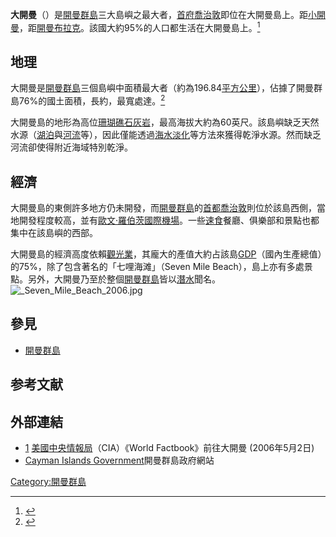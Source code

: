 {{Infobox islands
| name             = 大開曼
| image name       = grand cayman.jpg
| image caption    = 航拍圖，1994年8月攝
| image size       =
| locator map      = 
| map caption      =
| native name      =
| native name link =
| nickname         =
| location         = [[加勒比海|加勒比海]]
| coordinates      = {{Coord|19|20|N|81|13|W|display=inline,title}}
| archipelago      = [[大安的列斯群島|大安的列斯群島]]
| total islands    =
| major islands    =
| area_km2         = 196
| length_km        =
| width_km         =
| coastline_km     =
| highest mount    = 未命名
| elevation_m      = 24
| country          = 英國
| country admin divisions title     = [[英國海外領土|英國海外領土]]
| country admin divisions           = {{flag|Cayman Islands}}
| country admin divisions title 1   =
| country admin divisions 1         =
| country admin divisions title 2   =
| country admin divisions 2         =
| country capital                   =
| country largest city              = [[喬治敦_(開曼群島)|喬治敦]]
| country largest city population   = 27,704
| country 1                         =
| country 1 admin divisions title   =
| country 1 admin divisions         =
| country 1 capital city            =
| country 1 largest city            =
| country 1 largest city population =
| country 1 leader title            =
| country 1 leader name             =
| country 2                         =
| country 2 admin divisions title   =
| country 2 admin divisions         =
| country 2 capital city            =
| country 2 largest city            =
| country 2 largest city population =
| country 2 leader title            =
| country 2 leader name             =
| population       = 52,601
| population as of = 2010
| density_km2      = 224.6
| ethnic groups    = [[混血兒|混血兒]]40%、[[白人|白人]]20%、[[黑人|黑人]]20%，另外20%移居國外
| additional info  =
}}

'''大開曼'''（{{lang|en|Grand Cayman}}）是[[開曼群島|開曼群島]]三大島嶼之最大者，[[首府|首府]][[喬治敦_(開曼群島)|喬治敦]]即位在大開曼島上。距[[小開曼|小開曼]]{{convert|75|mi|km}}，距[[開曼布拉克|開曼布拉克]]{{convert|90|mi|km}}。該國大約95%的人口都生活在大開曼島上。<ref>{{cite web|title=The Cayman Islands 2010 Population and Housing Census: Preliminary Report|url=http://caymannewsservice.com/sites/default/files/Preliminary%202010%20Census%20Report%20FINAL.pdf|publisher=Economics and Statistics Office|accessdate=2 June 2011|date=7 February 2011|archive-date=2015-02-17|archive-url=https://web.archive.org/web/20150217193037/http://caymannewsservice.com/sites/default/files/Preliminary%202010%20Census%20Report%20FINAL.pdf|dead-url=no}}</ref>

== 地理 ==

大開曼是[[開曼群島|開曼群島]]三個島嶼中面積最大者（約為196.84[[平方公里|平方公里]]），佔據了開曼群島76%的國土面積，長約{{convert|22|mi|km}}，最寬處達{{convert|8|mi|km}}。<ref>{{Cite web |url=http://www.caymanislands.ky/tour_guide/about_location.aspx |title=Cayman Islands Tourism website |access-date=2013-04-13 |archive-date=2011-06-29 |archive-url=https://web.archive.org/web/20110629114522/http://www.caymanislands.ky/tour_guide/about_location.aspx |dead-url=no }}</ref>

大開曼島的地形為高位[[珊瑚礁|珊瑚礁]][[石灰岩|石灰岩]]，最高海拔大約為60英尺。該島嶼缺乏天然水源（[[湖泊|湖泊]]與[[河流|河流]]等），因此僅能透過[[海水淡化|海水淡化]]等方法來獲得乾淨水源。然而缺乏河流卻使得附近海域特別乾淨。

== 經濟 ==

大開曼島的東側許多地方仍未開發，而[[開曼群島|開曼群島]]的[[首都|首都]][[喬治敦_(開曼群島)|喬治敦]]則位於該島西側，當地開發程度較高，並有[[歐文·羅伯茨國際機場|歐文·羅伯茨國際機場]]。一些[[速食|速食]]餐廳、俱樂部和景點也都集中在該島嶼的西部。

大開曼島的經濟高度依賴[[觀光業|觀光業]]，其龐大的產值大約占該島[[GDP|GDP]]（國內生產總值）的75%，除了包含著名的「七哩海滩」（Seven Mile Beach），島上亦有多處景點。另外，大開曼乃至於整個[[開曼群島|開曼群島]]皆以[[潛水|潛水]]聞名。
[[File:_Seven_Mile_Beach_2006.jpg|thumb]]

== 參見 ==

* [[開曼群島|開曼群島]]

== 参考文献 ==
{{reflist}}

== 外部連結 ==

* [https://web.archive.org/web/20061031235934/https://www.cia.gov/cia/publications/factbook/geos/cj.html#Geo] [[美國|美國]][[中央情報局|中央情報局]]（CIA）《World Factbook》前往大開曼 (2006年5月2日)
* [http://www.gov.ky Cayman Islands Government]{{Wayback|url=http://www.gov.ky/ |date=20190904210633 }}開曼群島政府網站

{{開曼群島}}

[[Category:開曼群島|Category:開曼群島]]